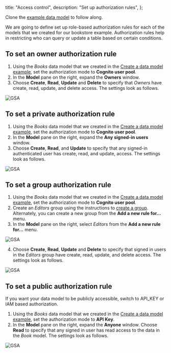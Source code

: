   title: "Access control",
  description: "Set up authorization rules",
};



<Callout warning>

Clone the [example data model](/console/data/data-model.md#data-modeling-example) to follow along.

</Callout>

We are going to define set up role-based authorization rules for each of the models that we created for our bookstore example. Authorization rules help in restricting who can query or update a table based on certain conditions. 

## To set an owner authorization rule
1. Using the *Books* data model that we created in the [Create a data model example](/console/data/data-model.md#Create-a-data-model-example), set the authorization mode to **Cognito user pool**. 
2. In the **Model** pane on the right, expand the **Owners** window. 
3. Choose **Create**, **Read**, **Update** and **Delete** to specify that *Owners* have create, read, update, and delete access. The settings look as follows.

![GSA](/images/console/10_ownersaccess.png)

## To set a private authorization rule
1. Using the *Books* data model that we created in the [Create a data model example](/console/data/data-model.md#Create-a-data-model-example), set the authorization mode to **Cognito user pool**. 
2. In the **Model** pane on the right, expand the **Any signed-in users** window. 
3. Choose **Create**, **Read**, and **Update** to specify that any signed-in authenticated user has create, read, and update, access. The settings look as follows.

![GSA](/images/console/11_privatesaccess.png)

[\\]: * (is "user" defined as any user added via user-management in admin ui?)

## To set a group authorization rule
1. Using the *Books* data model that we created in the [Create a data model example](/console/data/data-model.md#Create-a-data-model-example), set the authorization mode to **Cognito user pool**. 
2. Create an *Editors* group using the instructions to [create a group](/console/auth/user-management.md#To-create-a-group). Alternately, you can create a new group from the **Add a new rule for...** menu.
3. In the **Model** pane on the right, select *Editors* from the **Add a new rule for...** menu. 

![GSA](/images/console/8_menudetaileditors.png)

4. Choose **Create**, **Read**, **Update** and **Delete** to specify that signed in users in the *Editors* group have create, read, update, and delete access. The settings look as follows.

![GSA](/images/console/9_editorgroupaccess.png)


## To set a public authorization rule

If you want your data model to be publicly accessible, switch to API_KEY or IAM based authorization.

1. Using the *Books* data model that we created in the [Create a data model example](/console/data/data-model.md#Create-a-data-model-example), set the authorization mode to **API Key**. 
2. In the **Model** pane on the right, expand the **Anyone** window. Choose **Read** to specify that any signed in user has read access to the data in the *Book* model. The settings look as follows.

![GSA](/images/console/7_publicauthreadonly.png)